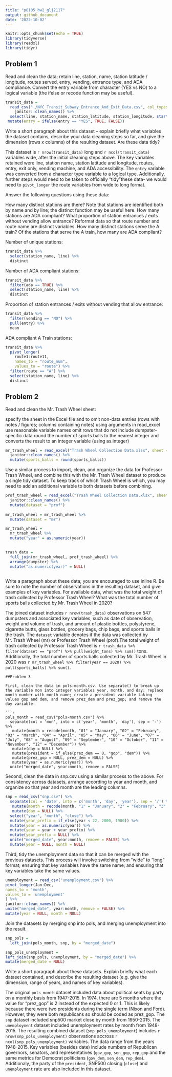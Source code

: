 ```yaml
---
title: "p8105_hw2_glj2117"
output: github_document
date: '2022-10-02'
---
```


```r
knitr::opts_chunk$set(echo = TRUE)
library(tidyverse)
library(readxl)
library(tidyr)
```

## Problem 1

Read and clean the data; retain line, station, name, station latitude / longitude, routes served, entry, vending, entrance type, and ADA compliance. Convert the entry variable from character (YES vs NO) to a logical variable (the ifelse or recode function may be useful).

```r
transit_data = 
  read_csv("./NYC_Transit_Subway_Entrance_And_Exit_Data.csv", col_types = cols(Route8 = "c", Route9 = "c", Route10 = "c", Route11 = "c")) %>% 
    janitor::clean_names() %>% 
  select(line, station_name, station_latitude, station_longitude, starts_with("route"), entry, exit_only, vending, entrance_type, ada) %>% 
 mutate(entry = ifelse(entry == "YES", TRUE, FALSE))

```
Write a short paragraph about this dataset – explain briefly what variables the dataset contains, describe your data cleaning steps so far, and give the dimension (rows x columns) of the resulting dataset. Are these data tidy?

  This dataset is `r nrow(transit_data)` long and `r ncol(transit_data)` variables wide, after the        initial cleaning steps above. The key variables retained were line, station name, station latitude and     longitude, routes, entry, exit only, vending machine, and ADA accessibility. The `entry` variable     was converted from a character type variable to a logical type. Additionally, further steps would need     to be taken to officially "tidy"these data- we would need to `pivot_longer` the route variables from     wide to long format.  

Answer the following questions using these data:

How many distinct stations are there? Note that stations are identified both by name and by line; the distinct function may be useful here.
How many stations are ADA compliant?
What proportion of station entrances / exits without vending allow entrance?
Reformat data so that route number and route name are distinct variables. How many distinct stations serve the A train? Of the stations that serve the A train, how many are ADA compliant?

Number of unique stations:

```r
transit_data %>% 
  select(station_name, line) %>% 
  distinct
```

Number of ADA compliant stations:

```r
transit_data %>% 
  filter(ada == TRUE) %>% 
  select(station_name, line) %>% 
  distinct
```
Proportion of station entrances / exits without vending that allow entrance:

```r
transit_data %>% 
  filter(vending == "NO") %>% 
  pull(entry) %>% 
  mean
```

ADA compliant A Train stations:

```r
transit_data %>% 
  pivot_longer(
    route1:route11,
    names_to = "route_num",
    values_to = "route") %>% 
  filter(route == "A") %>% 
  select(station_name, line) %>% 
  distinct

```


## Problem 2

Read and clean the Mr. Trash Wheel sheet:

specify the sheet in the Excel file and to omit non-data entries (rows with notes / figures; columns containing notes) using arguments in read_excel
use reasonable variable names
omit rows that do not include dumpster-specific data
round the number of sports balls to the nearest integer and converts the result to an integer variable (using as.integer)

```r
mr_trash_wheel = read_excel("Trash Wheel Collection Data.xlsx", sheet = "Mr. Trash Wheel", range = "A2:N549") %>% 
  janitor::clean_names() %>% 
  mutate(sports_balls = round(sports_balls)) 

```
Use a similar process to import, clean, and organize the data for Professor Trash Wheel, and combine this with the Mr. Trash Wheel dataset to produce a single tidy dataset. To keep track of which Trash Wheel is which, you may need to add an additional variable to both datasets before combining.

```r
prof_trash_wheel = read_excel("Trash Wheel Collection Data.xlsx", sheet = "Professor Trash Wheel", range = "A2:M96") %>% 
  janitor::clean_names() %>% 
  mutate(dataset = "prof")
 
mr_trash_wheel = mr_trash_wheel %>% 
  mutate(dataset = "mr") 

mr_trash_wheel = 
  mr_trash_wheel %>% 
  mutate("year" = as.numeric(year))
  

trash_data = 
  full_join(mr_trash_wheel, prof_trash_wheel) %>% 
  arrange(dumpster) %>% 
  mutate("as.numeric(year)" = NULL)
   
```
Write a paragraph about these data; you are encouraged to use inline R. Be sure to note the number of observations in the resulting dataset, and give examples of key variables. For available data, what was the total weight of trash collected by Professor Trash Wheel? What was the total number of sports balls collected by Mr. Trash Wheel in 2020?

The joined dataset includes `r nrow(trash_data)` observations on 547 dumpsters and associated key variables, such as date of observation, weight and volume of trash, and amount of plastic bottles, polystyrene, cigarette butts, glass bottles, grocery bags, chip bags, and sports balls in the trash. The `dataset` variable denotes if the data was collected by Mr. Trash Wheel (mr) or Professor Trash Wheel (prof).The total weight of trash collected by Professor Trash Wheel is `r trash_data %>% filter(dataset == "prof") %>% pull(weight_tons) %>% sum()` tons. Additionally, the total number of sports balls collected by Mr. Trash Wheel in 2020 was `r mr_trash_wheel %>% filter(year == 2020) %>% pull(sports_balls) %>% sum()`. 

```
##Problem 3

First, clean the data in pols-month.csv. Use separate() to break up the variable mon into integer variables year, month, and day; replace month number with month name; create a president variable taking values gop and dem, and remove prez_dem and prez_gop; and remove the day variable.

```r

pols_month = read_csv("pols-month.csv") %>% 
  separate(col = 'mon', into = c('year', 'month', 'day'), sep = '-') %>% 
   mutate(month = recode(month, "01" = "January", "02" = "February", "03" = "March", "04" = "April", "05" = "May", "06" = "June", "07" = "July", "08" = "August", "09" = "September", "10" = "October", "11" = "November", "12" = "December")) %>% 
   mutate(day = NULL) %>%
   mutate(president = if_else(prez_dem == 0, "gop", "dem")) %>% 
   mutate(prez_gop = NULL, prez_dem = NULL) %>% 
   mutate(year = as.numeric(year)) %>% 
  unite("merged_date", year:month, remove = FALSE)

```

Second, clean the data in snp.csv using a similar process to the above. For consistency across datasets, arrange according to year and month, and organize so that year and month are the leading columns.
```r
snp = read_csv("snp.csv") %>%
  separate(col = 'date', into = c('month', 'day', 'year'), sep = '/') %>% 
   mutate(month = recode(month, "1" = "January", "2" = "February", "3" = "March", "4" = "April", "5" = "May", "6" = "June", "7" = "July", "8" = "August", "9" = "September", "10" = "October", "11" = "November", "12" = "December")) %>% 
   mutate(day = NULL) %>%
  select("year", "month", "close") %>% 
  mutate(year_prefix = if_else(year < 22, 2000, 1900)) %>% 
  mutate(year = as.numeric(year)) %>% 
  mutate(year = year + year_prefix) %>% 
  mutate(year_prefix = NULL) %>% 
  unite("merged_date", year:month, remove = FALSE) %>% 
  mutate(year = NULL, month = NULL)

```
Third, tidy the unemployment data so that it can be merged with the previous datasets. This process will involve switching from “wide” to “long” format; ensuring that key variables have the same name; and ensuring that key variables take the same values.
```r
unemployment = read_csv("unemployment.csv") %>% 
pivot_longer(Jan:Dec, 
names_to = 'month',
values_to = 'unemployment'
) %>% 
janitor::clean_names() %>% 
unite("merged_date", year:month, remove = FALSE) %>% 
mutate(year = NULL, month = NULL)

```
Join the datasets by merging snp into pols, and merging unemployment into the result.
```r

snp_pols = 
  left_join(pols_month, snp, by = "merged_date") 

snp_pols_unemployment =
left_join(snp_pols, unemployment, by = "merged_date") %>% 
mutate(merged_date = NULL)

```
Write a short paragraph about these datasets. Explain briefly what each dataset contained, and describe the resulting dataset (e.g. give the dimension, range of years, and names of key variables).

The original `pols_month` dataset included data about political seats by party on a monthly basis from 1947-2015. In 1974, there are 5 months where the value for "prez_gop" is 2 instead of the expected 0 or 1. This is likely because there were two presidents during the single term (Nixon and Ford). However, they were both republicans so should be coded as prez_gop.
The `snp` dataset included snp500 market close by month from 1950-2015. 
The `unemployment` dataset included unemployment rates by month from 1948-2015.
The resulting combined dataset (`snp_pols_unemployment`) includes `r nrow(snp_pols_unemployment)` observations accross `r ncol(snp_pols_unemployment)` variables. The data range from the years 1948-2015. Key variables (besides date) include numbers of Republican governors, senators, and representatives (`gov_gop`, `sen_gop`, `rep_gop` and the same metrics for Democrat politicians (`gov_dem`, `sen_dem`, `rep_dem`). Additionaly, the party of the `president`, SNP500 closing (`close`) and `unemployment` rate are also included in this dataset.


